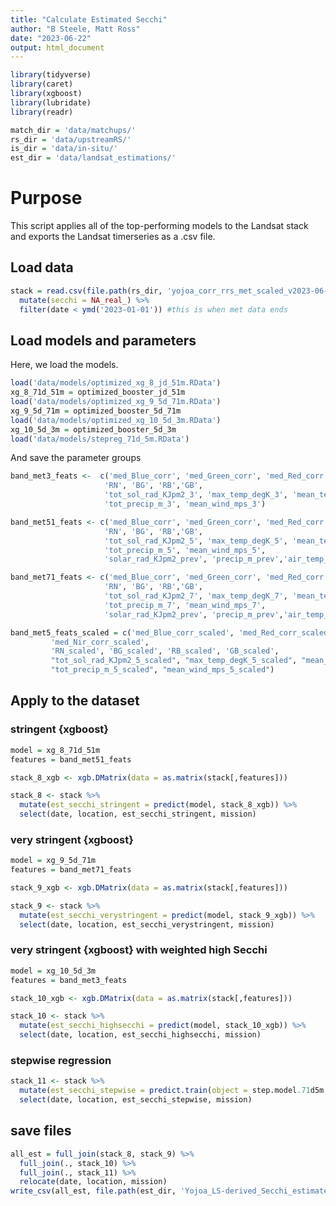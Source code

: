```yaml
---
title: "Calculate Estimated Secchi"
author: "B Steele, Matt Ross"
date: "2023-06-22"
output: html_document
---
```


```r
library(tidyverse)
library(caret)
library(xgboost)
library(lubridate)
library(readr)

match_dir = 'data/matchups/'
rs_dir = 'data/upstreamRS/'
is_dir = 'data/in-situ/'
est_dir = 'data/landsat_estimations/'
```

# Purpose

This script applies all of the top-performing models to the Landsat stack and exports the Landsat timerseries as a .csv file.

## Load data

```r
stack = read.csv(file.path(rs_dir, 'yojoa_corr_rrs_met_scaled_v2023-06-15.csv')) %>% 
  mutate(secchi = NA_real_) %>% 
  filter(date < ymd('2023-01-01')) #this is when met data ends
```

## Load models and parameters

Here, we load the models. 

```r
load('data/models/optimized_xg_8_jd_51m.RData')
xg_8_71d_51m = optimized_booster_jd_51m
load('data/models/optimized_xg_9_5d_71m.RData')
xg_9_5d_71m = optimized_booster_5d_71m
load('data/models/optimized_xg_10_5d_3m.RData')
xg_10_5d_3m = optimized_booster_5d_3m
load('data/models/stepreg_71d_5m.RData')
```

And save the parameter groups

```r
band_met3_feats <-  c('med_Blue_corr', 'med_Green_corr', 'med_Red_corr', 'med_Nir_corr',
                     'RN', 'BG', 'RB','GB',
                     'tot_sol_rad_KJpm2_3', 'max_temp_degK_3', 'mean_temp_degK_3', 'min_temp_degK_3',
                     'tot_precip_m_3', 'mean_wind_mps_3')

band_met51_feats <- c('med_Blue_corr', 'med_Green_corr', 'med_Red_corr', 'med_Nir_corr',
                     'RN', 'BG', 'RB','GB',
                     'tot_sol_rad_KJpm2_5', 'max_temp_degK_5', 'mean_temp_degK_5', 'min_temp_degK_5',
                     'tot_precip_m_5', 'mean_wind_mps_5',
                     'solar_rad_KJpm2_prev', 'precip_m_prev','air_temp_degK_prev','wind_speed_mps_prev')

band_met71_feats <- c('med_Blue_corr', 'med_Green_corr', 'med_Red_corr', 'med_Nir_corr',
                     'RN', 'BG', 'RB','GB',
                     'tot_sol_rad_KJpm2_7', 'max_temp_degK_7', 'mean_temp_degK_7', 'min_temp_degK_7',
                     'tot_precip_m_7', 'mean_wind_mps_7',
                     'solar_rad_KJpm2_prev', 'precip_m_prev','air_temp_degK_prev','wind_speed_mps_prev')

band_met5_feats_scaled = c('med_Blue_corr_scaled', 'med_Red_corr_scaled', 'med_Green_corr_scaled', 
         'med_Nir_corr_scaled',
         'RN_scaled', 'BG_scaled', 'RB_scaled', 'GB_scaled', 
         "tot_sol_rad_KJpm2_5_scaled", "max_temp_degK_5_scaled", "mean_temp_degK_5_scaled", "min_temp_degK_5_scaled",
         "tot_precip_m_5_scaled", "mean_wind_mps_5_scaled")

```

## Apply to the dataset

### stringent {xgboost}

```r
model = xg_8_71d_51m
features = band_met51_feats

stack_8_xgb <- xgb.DMatrix(data = as.matrix(stack[,features]))

stack_8 <- stack %>%
  mutate(est_secchi_stringent = predict(model, stack_8_xgb)) %>%
  select(date, location, est_secchi_stringent, mission) 
```

### very stringent {xgboost}

```r
model = xg_9_5d_71m
features = band_met71_feats

stack_9_xgb <- xgb.DMatrix(data = as.matrix(stack[,features]))

stack_9 <- stack %>%
  mutate(est_secchi_verystringent = predict(model, stack_9_xgb)) %>%
  select(date, location, est_secchi_verystringent, mission)
```

### very stringent {xgboost} with weighted high Secchi

```r
model = xg_10_5d_3m
features = band_met3_feats

stack_10_xgb <- xgb.DMatrix(data = as.matrix(stack[,features]))

stack_10 <- stack %>%
  mutate(est_secchi_highsecchi = predict(model, stack_10_xgb)) %>%
  select(date, location, est_secchi_highsecchi, mission)
```

### stepwise regression

```r
stack_11 <- stack %>% 
  mutate(est_secchi_stepwise = predict.train(object = step.model.71d5m, newdata = stack)) %>% 
  select(date, location, est_secchi_stepwise, mission)
```

## save files

```r
all_est = full_join(stack_8, stack_9) %>% 
  full_join(., stack_10) %>% 
  full_join(., stack_11) %>% 
  relocate(date, location, mission) 
write_csv(all_est, file.path(est_dir, 'Yojoa_LS-derived_Secchi_estimates.csv'))
```

